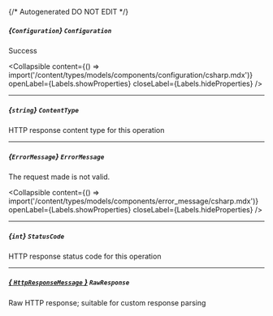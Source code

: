 {/* Autogenerated DO NOT EDIT  */}

##### *{`Configuration`}* `Configuration`
Success

<Collapsible content={() => import('/content/types/models/components/configuration/csharp.mdx')} openLabel={Labels.showProperties} closeLabel={Labels.hideProperties} />


---
##### *{`string`}* `ContentType`
HTTP response content type for this operation

---
##### *{`ErrorMessage`}* `ErrorMessage`
The request made is not valid.

<Collapsible content={() => import('/content/types/models/components/error_message/csharp.mdx')} openLabel={Labels.showProperties} closeLabel={Labels.hideProperties} />


---
##### *{`int`}* `StatusCode`
HTTP response status code for this operation

---
##### [*{ `HttpResponseMessage` }*](https://learn.microsoft.com/en-us/dotnet/api/system.net.http.httpresponsemessage?view=net-5.0) `RawResponse`
Raw HTTP response; suitable for custom response parsing


